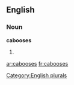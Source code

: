 
==English==

===Noun===
'''cabooses'''

# {{plural of|[[caboose]]}}

[[Category:English plurals]]

[[ar:cabooses]]
[[fr:cabooses]]